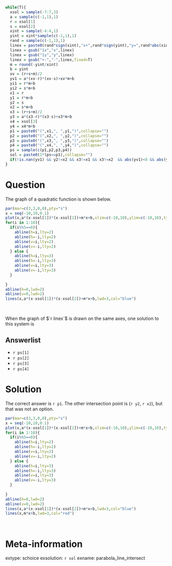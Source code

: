 ```r
while(T){
  xsol = sample(-7:7,3)
  a = sample(c(-1,1),1)
  r = xsol[1]
  s = xsol[2]
  xint = sample(-4:4,1)
  yint = xint*sample(c(-1,1),1)
  rand = sample(c(-1,1),1)
  linex = paste0(rand*sign(xint),"x+",rand*sign(yint),"y=",rand*abs(xint))
  linex = gsub("1x","x",linex)
  linex = gsub("1y","y",linex)
  linex = gsub("+-","-",linex,fixed=T)
  m = round(-yint/xint)
  b = yint
  xv = (r+s+m)/2
  yv1 = a*(xv-r)*(xv-s)+xv*m+b
  yi1 = r*m+b
  yi2 = s*m+b
  x1 = r
  y1 = r*m+b
  y2 = s
  x2 = s*m+b
  x3 = (r+s+m)/2
  y3 = a*(x3-r)*(x3-s)+x3*m+b
  x4 = xsol[3]
  y4 = x4*m+b
  p1 = paste0("(",x1,", ",y1,")",collapse="")
  p2 = paste0("(",x2,", ",y2,")",collapse="")
  p3 = paste0("(",x3,", ",y3,")",collapse="")
  p4 = paste0("(",x4,", ",y4,")",collapse="")
  ps = sample(c(p1,p2,p3,p4))
  sol = paste0(1*(ps==p1),collapse="")
  if(!is.nan(yv1) && y2!=x2 && x3!=x1 && x3!=x2  && abs(yv1)<8 && abs(yi1)<8 && abs(yi2)<8 && sign(a)==sign(-yv1) && y3!=0 && y1!=0 && x3%%1==0 && abs(diff(c(x4,x3)))<5 && abs(diff(c(x4,x3)))>0 && length(unique(ps))==4){break}
}

```

Question
========

The graph of a quadratic function is shown below.

```r
par(mar=c(3,3,0,0),pty="s")
x = seq(-10,10,0.1)
plot(x,a*(x-xsol[1])*(x-xsol[2])+m*x+b,xlim=c(-10,10),ylim=c(-10,10),type="l",lwd=2,col="blue",xlab="x",ylab="y")
for(i in 1:10){
  if(i%%5==0){
    abline(h=i,lty=2)
    abline(h=-i,lty=2)
    abline(v=i,lty=2)
    abline(v=-i,lty=2)
  } else {
    abline(h=i,lty=3)
    abline(h=-i,lty=3)
    abline(v=i,lty=3)
    abline(v=-i,lty=3)
  }
  
}
abline(h=0,lwd=2)
abline(v=0,lwd=2)
lines(x,a*(x-xsol[1])*(x-xsol[2])+m*x+b,lwd=3,col="blue")
```
\

When the graph of $`r linex`$ is drawn on the same axes, one solution to this system is

Answerlist
--------

* `r ps[1]`
* `r ps[2]`
* `r ps[3]`
* `r ps[4]`

Solution
========

The correct answer is `r p1`. The other intersection point is (`r y2`, `r x2`), but that was not an option.

```r
par(mar=c(3,3,0,0),pty="s")
x = seq(-10,10,0.1)
plot(x,a*(x-xsol[1])*(x-xsol[2])+m*x+b,xlim=c(-10,10),ylim=c(-10,10),type="l",lwd=2,col="blue",xlab="x",ylab="y")
for(i in 1:10){
  if(i%%5==0){
    abline(h=i,lty=2)
    abline(h=-i,lty=2)
    abline(v=i,lty=2)
    abline(v=-i,lty=2)
  } else {
    abline(h=i,lty=3)
    abline(h=-i,lty=3)
    abline(v=i,lty=3)
    abline(v=-i,lty=3)
  }
  
}
abline(h=0,lwd=2)
abline(v=0,lwd=2)
lines(x,a*(x-xsol[1])*(x-xsol[2])+m*x+b,lwd=3,col="blue")
lines(x,m*x+b,lwd=3,col="red")
```
\



Meta-information
============
extype: schoice
exsolution: `r sol`
exname: parabola_line_intersect